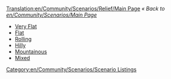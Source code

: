 [[Translation:en/Community/Scenarios/Relief/Main Page]]
''« Back to [[en/Community/Scenarios/Main Page]]''

* [[en/Community/Scenarios/Relief/Very Flat|Very Flat]]
* [[en/Community/Scenarios/Relief/Flat|Flat]]
* [[en/Rolling Scenarios|Rolling]]
* [[en/Community/Scenarios/Relief/Hilly|Hilly]]
* [[en/Community/Scenarios/Relief/Mountainous|Mountainous]]
* [[en/Community/Scenarios/Mixed Relief Scenarios|Mixed]]

[[Category:en/Community/Scenarios/Scenario Listings]]